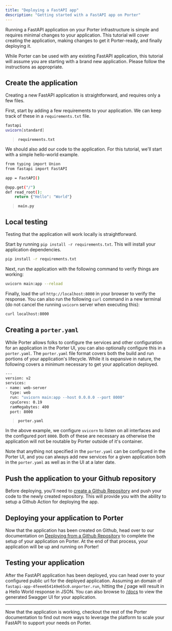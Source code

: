 ```yaml
---
title: "Deploying a FastAPI app"
description: "Getting started with a FastAPI app on Porter"
---
```


Running a FastAPI application on your Porter infrastructure is simple and requires minimal changes to your application. This tutorial will cover creating the application, making changes to get it Porter-ready, and finally deploying it.

While Porter can be used with any existing FastAPI application, this tutorial will assume you are starting with a brand new application. Please follow the instructions as appropriate.

## Create the application

Creating a new FastAPI application is straightforward, and requires only a few files.

First, start by adding a few requirements to your application. We can keep track of these in a `requirements.txt` file.

```bash
fastapi
uvicorn[standard]
```

> **`requirements.txt`**

We should also add our code to the application. For this tutorial, we'll start with a simple hello-world example.

```bash
from typing import Union
from fastapi import FastAPI

app = FastAPI()

@app.get("/")
def read_root():
    return {"Hello": "World"}
```

> **`main.py`**

## Local testing

Testing that the application will work locally is straightforward.

Start by running `pip install -r requirements.txt`. This will install your application dependencies.

```bash
pip install -r requirements.txt
```

Next, run the application with the following command to verify things are working:

```bash
uvicorn main:app --reload
```

Finally, load the url `http://localhost:8000` in your browser to verify the response. You can also run the following `curl` command in a new terminal (do not cancel the running `uvicorn` server when executing this):

```bash
curl localhost:8000
```

## Creating a `porter.yaml`

While Porter allows folks to configure the services and other configuration for an application in the Porter UI, you can also optionally configure this in a `porter.yaml`. The `porter.yaml` file format covers both the build and run portions of your application's lifecycle. While it is expansive in nature, the following covers a minimum necessary to get your application deployed.

```bash
---
version: v2
services:
- name: web-server
  type: web
  run: "uvicorn main:app --host 0.0.0.0 --port 8000"
  cpuCores: 0.19
  ramMegabytes: 400
  port: 8000
```

> **`porter.yaml`**

In the above example, we configure `uvicorn` to listen on all interfaces and the configured port `8000`. Both of these are necessary as otherwise the application will not be routable by Porter outside of it's container.

Note that anything not specified in the `porter.yaml` can be configured in the Porter UI, and you can always add new services for a given application both in the `porter.yaml` as well as in the UI at a later date.

## Push the application to your Github repository

Before deploying, you'll need to [create a Github Repository](https://docs.github.com/en/get-started/quickstart/create-a-repo) and push your code to the newly created repository. This will provide you with the ability to setup a Github Action for deploying the app.

## Deploying your application to Porter

Now that the application has been created on Github, head over to our documentation on [Deploying from a Github Repository](/deploy/deploy-from-github-repo) to complete the setup of your application on Porter. At the end of that process, your application will be up and running on Porter!

## Testing your application

After the FastAPI application has been deployed, you can head over to your configured public url for the deployed application. Assuming an domain of `fastapi-app-4feee654149e65c0.onporter.run`, hitting the [/](https://fastapi-app-4feee654149e65c0.onporter.run/) page will result in a Hello World response in JSON. You can also browse to [/docs](https://fastapi-app-4feee654149e65c0.onporter.run/docs) to view the generated Swagger UI for your application.

---

Now that the application is working, checkout the rest of the Porter documentation to find out more ways to leverage the platform to scale your FastAPI to support your needs on Porter.
